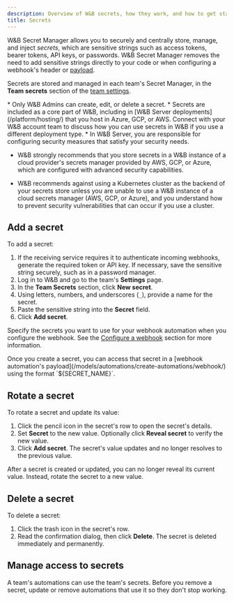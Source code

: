 ```yaml
---
description: Overview of W&B secrets, how they work, and how to get started using them.
title: Secrets
---
```


W&B Secret Manager allows you to securely and centrally store, manage, and inject _secrets_, which are sensitive strings such as access tokens, bearer tokens, API keys, or passwords. W&B Secret Manager removes the need to add sensitive strings directly to your code or when configuring a webhook's header or [payload](/models/automations/).

Secrets are stored and managed in each team's Secret Manager, in the **Team secrets** section of the [team settings](/platform/app/settings-page/teams/).

<Note>
* Only W&B Admins can create, edit, or delete a secret.
* Secrets are included as a core part of W&B, including in [W&B Server deployments](/platform/hosting/) that you host in Azure, GCP, or AWS. Connect with your W&B account team to discuss how you can use secrets in W&B if you use a different deployment type.
* In W&B Server, you are responsible for configuring security measures that satisfy your security needs. 

  - W&B strongly recommends that you store secrets in a W&B instance of a cloud provider's secrets manager provided by AWS, GCP, or Azure, which are configured with advanced security capabilities.

  - W&B recommends against using a Kubernetes cluster as the backend of your secrets store unless you are unable to use a W&B instance of a cloud secrets manager (AWS, GCP, or Azure), and you understand how to prevent security vulnerabilities that can occur if you use a cluster.
</Note>

## Add a secret
To add a secret:

1. If the receiving service requires it to authenticate incoming webhooks, generate the required token or API key. If necessary, save the sensitive string securely, such as in a password manager.
1. Log in to W&B and go to the team's **Settings** page.
1. In the **Team Secrets** section, click **New secret**.
1. Using letters, numbers, and underscores (`_`), provide a name for the secret.
1. Paste the sensitive string into the **Secret** field.
1. Click **Add secret**.

Specify the secrets you want to use for your webhook automation when you configure the webhook. See the [Configure a webhook](#configure-a-webhook) section for more information. 

<Note>
Once you create a secret, you can access that secret in a [webhook automation's payload](/models/automations/create-automations/webhook/) using the format `${SECRET_NAME}`.
</Note>

## Rotate a secret
To rotate a secret and update its value:
1. Click the pencil icon in the secret's row to open the secret's details.
1. Set **Secret** to the new value. Optionally click **Reveal secret** to verify the new value.
1. Click **Add secret**. The secret's value updates and no longer resolves to the previous value.

<Note>
After a secret is created or updated, you can no longer reveal its current value. Instead, rotate the secret to a new value.
</Note>

## Delete a secret
To delete a secret:
1. Click the trash icon in the secret's row.
1. Read the confirmation dialog, then click **Delete**. The secret is deleted immediately and permanently.

## Manage access to secrets
A team's automations can use the team's secrets. Before you remove a secret, update or remove automations that use it so they don't stop working.